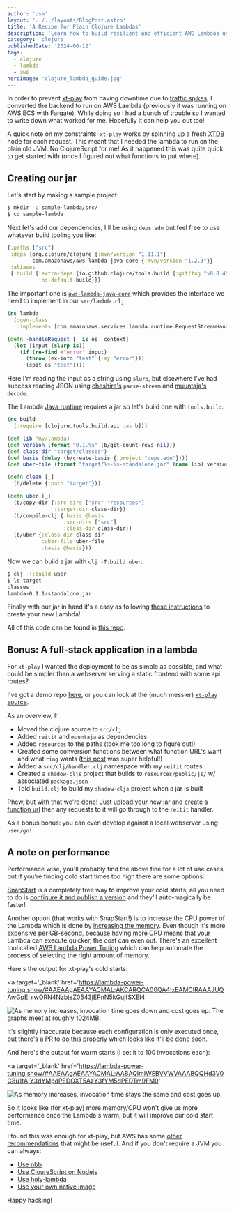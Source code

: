 ```yaml
---
author: 'osm'
layout: '../../layouts/BlogPost.astro'
title: 'A Recipe for Plain Clojure Lambdas'
description: 'Learn how to build resilient and efficient AWS Lambdas using Clojure, ensuring a fast, familiar, and straightforward setup process for your applications.'
category: 'clojure'
publishedDate: '2024-06-12'
tags:
  - clojure
  - lambda
  - aws
heroImage: 'clojure_lambda_guide.jpg'
---
```



In order to prevent [xt-play](https://play.xtdb.com) from having downtime due
to [traffic spikes](https://www.atomic14.com/2022/12/15/the-hacker-news-effect.html),
I converted the backend to run on AWS Lambda (previously it was running on AWS
ECS with Fargate). While doing so I had a bunch of trouble so I wanted to write
down what worked for me. Hopefully it can help you out too!

A quick note on my constraints: `xt-play` works by spinning up a fresh [XTDB](https://xtdb.com)
node for each request. This meant that I needed the lambda to run on the plain
old JVM. No ClojureScript for me! As it happened this was quite quick to get
started with (once I figured out what functions to put where).

## Creating our jar

Let's start by making a sample project:

```sh
$ mkdir -p sample-lambda/src/
$ cd sample-lambda
```

Next let's add our dependencies, I'll be using `deps.edn` but feel free to use
whatever build tooling you like:

```clojure
{:paths ["src"]
 :deps {org.clojure/clojure {:mvn/version "1.11.1"}
        com.amazonaws/aws-lambda-java-core {:mvn/version "1.2.3"}}
 :aliases
 {:build {:extra-deps {io.github.clojure/tools.build {:git/tag "v0.8.4" :git/sha "8c3cd69"}}
          :ns-default build}}}
```

The important one is [`aws-lambda-java-core`](https://mvnrepository.com/artifact/com.amazonaws/aws-lambda-java-core)
which provides the interface we need to implement in our `src/lambda.clj`:

```clojure
(ns lambda
  (:gen-class
   :implements [com.amazonaws.services.lambda.runtime.RequestStreamHandler]))

(defn -handleRequest [_ is os _context]
  (let [input (slurp is)]
    (if (re-find #"error" input)
      (throw (ex-info "test" {:my "error"}))
      (spit os "test"))))
```

Here I'm reading the input as a string using `slurp`, but elsewhere I've had
success reading JSON using [cheshire's](https://github.com/dakrone/cheshire)
`parse-stream` and [muuntaja's](https://github.com/metosin/muuntaja) `decode`.

The Lambda [Java runtime](https://docs.aws.amazon.com/lambda/latest/dg/lambda-java.html)
requires a jar so let's build one with `tools.build`:

```clojure
(ns build
  (:require [clojure.tools.build.api :as b]))

(def lib 'my/lambda)
(def version (format "0.1.%s" (b/git-count-revs nil)))
(def class-dir "target/classes")
(def basis (delay (b/create-basis {:project "deps.edn"})))
(def uber-file (format "target/%s-%s-standalone.jar" (name lib) version))

(defn clean [_]
  (b/delete {:path "target"}))

(defn uber [_]
  (b/copy-dir {:src-dirs ["src" "resources"]
               :target-dir class-dir})
  (b/compile-clj {:basis @basis
                  :src-dirs ["src"]
                  :class-dir class-dir})
  (b/uber {:class-dir class-dir
           :uber-file uber-file
           :basis @basis}))
```

Now we can build a jar with `clj -T:build uber`:

```sh
$ clj -T:build uber
$ ls target
classes
lambda-0.1.1-standalone.jar
```

Finally with our jar in hand it's a easy as following [these instructions](https://docs.aws.amazon.com/lambda/latest/dg/java-package.html#java-package-console)
to create your new Lambda!

All of this code can be found in [this repo](https://github.com/juxt/plain-clojure-lambda).

## Bonus: A full-stack application in a lambda

For `xt-play` I wanted the deployment to be as simple as possible, and what could
be simpler than a webserver serving a static frontend with some api routes?

I've got a demo repo [here](https://github.com/juxt/plain-clojure-lambda/tree/reitit-function-url),
or you can look at the (much messier) [`xt-play` source](https://github.com/xtdb/xt-fiddle/tree/4257436e744838c714be33c28ec053875e3fae83).

As an overview, I:

- Moved the clojure source to `src/clj`
- Added `reitit` and `muuntaja` as dependencies
- Added `resources` to the paths (took me too long to figure out!)
- Created some conversion functions between what function URL's want and what `ring` wants ([this post](https://sideshowcoder.com/2018/05/11/clojure-ring-api-gateway-lambda/) was super helpful!)
- Added a `src/clj/handler.clj` namespace with my `reitit` routes
- Created a `shadow-cljs` project that builds to `resources/public/js/` w/ associated `package.json`
- Told `build.clj` to build my `shadow-cljs` project when a jar is built

Phew, but with that we're done!
Just upload your new jar and [create a function url](https://docs.aws.amazon.com/lambda/latest/dg/urls-configuration.html#create-url-console)
then any requests to it will go through to the `reitit` handler.

As a bonus bonus: you can even develop against a local webserver using `user/go!`.

## A note on performance

Performance wise, you'll probably find the above fine for a lot of use cases,
but if you're finding cold start times too high there are some options:

[SnapStart](https://docs.aws.amazon.com/lambda/latest/dg/snapstart.html)
is a completely free way to improve your cold starts, all you need to do is
[configure it and publish a version](https://docs.aws.amazon.com/lambda/latest/dg/snapstart-activate.html)
and they'll auto-magically be faster!

Another option (that works with SnapStart!) is to increase the CPU power of the
Lambda which is done by [increasing the memory](https://docs.aws.amazon.com/lambda/latest/operatorguide/computing-power.html).
Even though it's more expensive per GB-second, because having more CPU means
that your Lambda can execute quicker, the cost can even out. There's an
excellent tool called [AWS Lambda Power Tuning](https://docs.aws.amazon.com/lambda/latest/operatorguide/profile-functions.html)
which can help automate the process of selecting the right amount of memory.

Here's the output for xt-play's cold starts:


<a
  target='_blank'
  href='https://lambda-power-tuning.show/#AAEAAgAEAAYACMAL;AKCARQCA00QA4IxEAMCIRAAAJUQAwGpE;+wORN4NzbjeZ0543jEPnN5kGujfSXEI4'
>
  <Image
    alt='As memory increases, invocation time goes down and cost goes up. The graphs meet at roughly 1024MB.'
    src={cold}
  />
</a>

It's slightly inaccurate because each configuration is only executed once, but
there's a [PR to do this properly](https://github.com/alexcasalboni/aws-lambda-power-tuning/pull/206)
which looks like it'll be done soon.

And here's the output for warm starts (I set it to 100 invocations each):


<a
  target='_blank'
  href='https://lambda-power-tuning.show/#AAEAAgAEAAYACMAL;AABAQImIWEBVVWVAAABQQHd3V0C8u1tA;Y3dYMpdPEDOXT5AzY3fYM5dPEDTm9FM0'
>
  <Image
    alt='As memory increases, invocation time stays the same and cost goes up.'
    src={warm}
  />
</a>

So it looks like (for xt-play) more memory/CPU won't give us more performance
once the Lambda's warm, but it will improve our cold start time.

I found this was enough for xt-play, but AWS has some [other recommendations](https://docs.aws.amazon.com/lambda/latest/operatorguide/perf-optimize.html)
that might be useful. And if you don't require a JVM you can always:

- [Use nbb](https://www.juxt.pro/blog/nbb-lambda/)
- [Use CloureScript on Nodejs](http://www.cesarolea.com/posts/writing-aws-lambdas-with-shadow-cljs/)
- [Use holy-lambda](https://github.com/FieryCod/holy-lambda)
- [Use your own native image](https://github.com/cnuernber/cljs-lambda-gateway-example)

Happy hacking!
